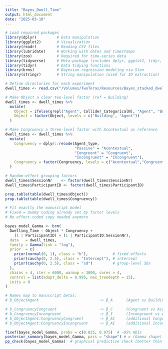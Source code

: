 ```yaml
---
title: "Bayes_Dwell_Time"
output: html_document
date: "2025-03-10"
---
```


```r
# Load required packages
library(dplyr)         # Data manipulation
library(ggplot2)       # Visualization
library(readr)         # Reading CSV files
library(lubridate)     # Working with dates and timestamps
library(zoo)           # Required for time-series data
library(tidyverse)     # Meta-package (includes dplyr, ggplot2, tidyr, etc.)
library(tidyr)         # Data tidying functions
library(brms)          # Bayesian regression modeling via Stan
library(stringr)       # String manipulation (used for ID extraction)
```

```r


# Define directories for each experiment
dwell_times <- read.csv("/Volumes/TwoTeras/Resources/Bayes_stacked_dwell_Time.csv")
```

```r


# Make Object a clear two-level factor (ref = Building)
dwell_times <- dwell_times %>%
  mutate(
    Object = ifelse(grepl("Agent", Collider_CategoricalN), "Agent", "Building"),
    Object = factor(Object, levels = c("Building", "Agent"))
  )

# Make Congruency a three-level factor with Acontextual as reference
dwell_times <- dwell_times %>%
  mutate(
    Congruency = dplyr::recode(Agent_type,
                               "Passive" = "Acontextual",
                               "Congruent" = "Congruent",
                               "Incongruent" = "Incongruent"),
    Congruency = factor(Congruency, levels = c("Acontextual","Congruent","Incongruent"))
  )

# Random-effect grouping factors
dwell_times$SessionNr    <- factor(dwell_times$SessionNr)
dwell_times$ParticipantID <- factor(dwell_times$ParticipantID)
```

```r
prop.table(table(dwell_times$Object))
prop.table(table(dwell_times$Congruency))

```
```r
# Fit exactly the manuscript model
# Fixed = dummy coding already set by factor levels
# No effect-coded copy needed anymore

bayes_model_Gamma <- brm(
  Dwelling_Time ~ Object * Congruency +
    (1 | ParticipantID) + (1 | ParticipantID:SessionNr),
  data   = dwell_times,
  family = Gamma(link = "log"),
  prior  = c(
    prior(normal(0, 1), class = "b"),           # fixed effects 
    prior(cauchy(0, 2.5), class = "Intercept"), # intercept 
    prior(cauchy(0, 2.5), class = "sd")         # group-level SDs 
  ),
  chains = 4, iter = 6000, warmup = 3000, cores = 4,
  control = list(adapt_delta = 0.995, max_treedepth = 15),
  inits = 0
)

```
```r
# Names map to manuscript betas:
# b_ObjectAgent                           -> β_A      (Agent vs Building at Acontextual)

# b_CongruencyCongruent                   -> β_C      (Congruent vs Acontextual among Buildings)
# b_CongruencyIncongruent                 -> β_I      (Incongruent vs Acontextual among Buildings)
# b_ObjectAgent:CongruencyCongruent       -> β_AC     (additional Congruent effect for Agents)
# b_ObjectAgent:CongruencyIncongruent     -> β_AI     (additional Incongruent effect for Agents)

fixef(bayes_model_Gamma, probs = c(0.025, 0.975)  # ~95% HDIs
posterior_summary(bayes_model_Gamma, pars = "shape") # κ (Gamma shape)
pp_check(bayes_model_Gamma)  # graphical predictive check (better than QQ for Gamma)

```







